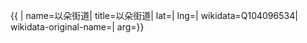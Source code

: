 {{ {{{1|PRC admin/showdata}}}|
name=以朵街道|
title=以朵街道|
lat=|
lng=|
wikidata=Q104096534|
wikidata-original-name=|
arg={{{arg|}}}}}